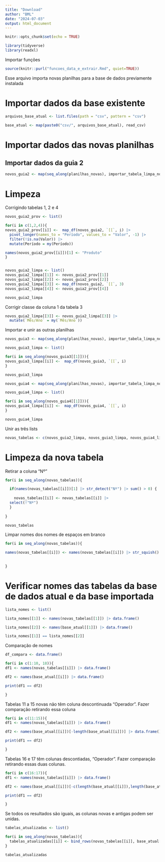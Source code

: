 ```yaml
---
title: "Download"
author: "BML"
date: "2024-07-03"
output: html_document
---
```


```r
knitr::opts_chunk$set(echo = TRUE)
```

```r
library(tidyverse)
library(readxl)
```

Importar funções
```r
source(knitr::purl("funcoes_data_e_extrair.Rmd", quiet=TRUE))
```

Esse arquivo importa novas planilhas para a base de dados previamente instalada

# Importar dados da base existente 

```r
arquivos_base_atual <- list.files(path = "csv", pattern = "csv")

base_atual <- map(paste0("csv/", arquivos_base_atual), read_csv)
```

# Importar dados das novas planilhas



## Importar dados da guia 2

```r
novos_guia2 <- map(seq_along(planilhas_novas), importar_tabela_limpa_novos, sheet = 2)
```

# Limpeza

Corrigindo tabelas 1, 2 e 4

```r

novos_guia2_prov <- list()

for(i in c(1,2,4)){
novos_guia2_prov[[i]] <-  map_df(novos_guia2, `[[`, i) |> 
  pivot_longer(names_to = "Período", values_to = "Valor", -1) |> 
  filter(!is.na(Valor)) |> 
  mutate(Período = my(Período))

names(novos_guia2_prov[[i]])[1] <- "Produto"  
}


novos_guia2_limpa <- list()
novos_guia2_limpa[[1]] <- novos_guia2_prov[[1]]
novos_guia2_limpa[[2]] <- novos_guia2_prov[[2]]
novos_guia2_limpa[[3]] <- map_df(novos_guia2, `[[`, 3)
novos_guia2_limpa[[4]] <- novos_guia2_prov[[4]]

novos_guia2_limpa
```

Corrigir classe da coluna 1 da tabela 3

```r
novos_guia2_limpa[[3]] <- novos_guia2_limpa[[3]] |> 
  mutate(`Mês/Ano` = my(`Mês/Ano`))
```


Importar e unir as outras planilhas

```r
novos_guia3 <- map(seq_along(planilhas_novas), importar_tabela_limpa_novos, sheet = 3)

novos_guia3_limpa <- list()

for(i in seq_along(novos_guia3[[1]])){
novos_guia3_limpa[[i]] <-  map_df(novos_guia3, `[[`, i) 
}

novos_guia3_limpa
```



```r
novos_guia4 <- map(seq_along(planilhas_novas), importar_tabela_limpa_novos, sheet = 4)

novos_guia4_limpa <- list()

for(i in seq_along(novos_guia4[[1]])){
novos_guia4_limpa[[i]] <-  map_df(novos_guia4, `[[`, i) 
}

novos_guia4_limpa
```

Unir as três lists

```r
novas_tabelas <- c(novos_guia2_limpa, novos_guia3_limpa, novos_guia4_limpa)
```

# Limpeza da nova tabela

Retirar a coluna "Nº"

```r

for(i in seq_along(novas_tabelas)){

  if(names(novas_tabelas[[i]])[1] |> str_detect("Nº") |> sum() > 0) {
  
    novas_tabelas[[i]] <- novas_tabelas[[i]] |> 
  select(!"Nº")
  }
  
}

novas_tabelas
```

Limpar nomes dos nomes de espaços em branco

```r
for(i in seq_along(novas_tabelas)){

names(novas_tabelas[[i]]) <- names(novas_tabelas[[i]]) |> str_squish()
  
  
}
```


# Verificar nomes das tabelas da base de dados atual e da base importada

```r
lista_nomes <- list()

lista_nomes[[1]] <- names(novas_tabelas[[1]]) |> data.frame() 

lista_nomes[[2]] <- names(base_atual[[1]]) |> data.frame()

lista_nomes[[1]] == lista_nomes[[2]]

```
Comparação de nomes
```r
df_compara <- data.frame()

for(i in c(1:10, 18)){
df1 <- names(novas_tabelas[[i]]) |> data.frame()

df2 <- names(base_atual[[i]]) |> data.frame()

print(df1 == df2)

}

```

Tabelas 11 a 15 novas não têm coluna descontinuada "Operador". Fazer comparação retirando essa coluna

```r



for(i in c(11:15)){
df1 <- names(novas_tabelas[[i]]) |> data.frame()

df2 <- names(base_atual[[i]])[-length(base_atual[[i]])] |> data.frame()

print(df1 == df2)

}

```

Tabelas 16 e 17  têm  colunas descontiadas, "Operador". Fazer comparação retirando essas duas colunas.

```r

for(i in c(16:17)){
df1 <- names(novas_tabelas[[i]]) |> data.frame()

df2 <- names(base_atual[[i]])[-c(length(base_atual[[i]]),length(base_atual[[i]])-1)] |> data.frame()

print(df1 == df2)

}

```

Se todos os resultados são iguais, as colunas novas e antigas podem ser unidas.

```r
tabelas_atualizadas <- list()

for(i in seq_along(novas_tabelas)){
  tabelas_atualizadas[[i]] <- bind_rows(novas_tabelas[[i]], base_atual[[i]])
}

tabelas_atualizadas
```


